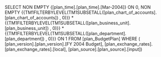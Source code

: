 SELECT     NON EMPTY {[plan_time].[plan_time].[Mar-2004]} ON 0,     NON EMPTY {{TM1FILTERBYLEVEL(TM1SUBSETALL([plan_chart_of_accounts].[plan_chart_of_accounts]) , 0)}}        *{{TM1FILTERBYLEVEL(TM1SUBSETALL([plan_business_unit].[plan_business_unit]) , 0)}}        *{{TM1FILTERBYLEVEL(TM1SUBSETALL([plan_department].[plan_department]) , 0)}} ON 1 FROM     [plan_BudgetPlan] WHERE (    [plan_version].[plan_version].[FY 2004 Budget],    [plan_exchange_rates].[plan_exchange_rates].[local],    [plan_source].[plan_source].[input])